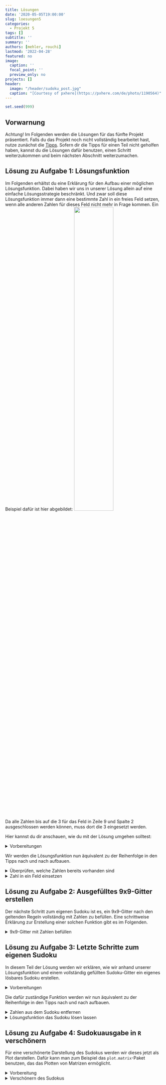 ---
title: Lösungen
date: '2020-05-05T19:00:00'
slug: loesungen5
categories:
  - Projekt 5
tags: []
subtitle: ''
summary: ''
authors: [mehler, rouchi]
lastmod: '2022-04-28'
featured: no
image:
  caption: ''
  focal_point: ''
  preview_only: no
projects: []
header:
  image: "/header/sudoku_post.jpg"
  caption: "[Courtesy of pxhere](https://pxhere.com/de/photo/1190564)"
---

```{r, echo = F}
set.seed(999)
```

## Vorwarnung

Achtung! Im Folgenden werden die Lösungen für das fünfte Projekt präsentiert. Falls du das Projekt noch nicht vollständig bearbeitet hast, nutze zunächst die [Tipps](/post/tipps5). Sofern dir die Tipps für einen Teil nicht geholfen haben, kannst du die Lösungen dafür benutzen, einen Schritt weiterzukommen und beim nächsten Abschnitt weiterzumachen.

## Lösung zu Aufgabe 1: Lösungsfunktion

Im Folgenden erhältst du eine Erklärung für den Aufbau einer möglichen Lösungsfunktion. Dabei haben wir uns in unserer Lösung allein auf eine einfache Lösungsstrategie beschränkt. Und zwar soll diese Lösungsfunktion immer dann eine bestimmte Zahl in ein freies Feld setzen, wenn alle anderen Zahlen für dieses Feld nicht mehr in Frage kommen. Ein Beispiel dafür ist hier abgebildet:
![](/post/2020-05-05-tipps5_files/Lösungsstrategie1.png){width=50%}

Da alle Zahlen bis auf die 3 für das Feld in Zeile 9 und Spalte 2 ausgeschlossen werden können, muss dort die 3 eingesetzt werden.


Hier kannst du dir anschauen, wie du mit der Lösung umgehen solltest:

<details><summary>Vorbereitungen</summary>

Bevor wir anfangen, legen wir erst einmal unseren Grundstein fest - das Sudoku. Das Sudoku ist eine Matrix mit 9 Zeilen und 9 Spalten. Eine solche Matrix erstellt man folgendermaßen in `R`:

```{r, eval = F}
Sudoku <- matrix(nrow = 9, ncol = 9)
```

Das solltest du dir für später im Kopf behalten. Fürs Erste solltest du dir eines der Beispielsudokus [hier](https://raw.githubusercontent.com/martscht/projekte/master/content/post/BeispielSudokuLeicht.rda) oder [hier](https://raw.githubusercontent.com/martscht/projekte/master/content/post/BeispielSudokuSchwer.rda) herunterladen, damit du dir die folgenden Befehle auch selbst einmal anschauen kannst. Dabei ist es ratsam die Variablen (`f` und `g`) zuvor manuell zu definieren.


Wenn du dir dann alle Schritte anschaust, gleiche dabei immer die Ausgabe der Operationen mit dem Sudoku ab, um zu verstehen, was eine bestimmte Funktion genau macht. 

</details>

Wir werden die Lösungsfunktion nun äquivalent zu der Reihenfolge in den Tipps nach und nach aufbauen.

<details><summary>Überprüfen, welche Zahlen bereits vorhanden sind</summary>

Zuerst geht es darum, wie du überprüfen kannst, welche Zahlen in einer gewissen Zeilen-Spalten-Kombination bereits vorhanden sind. Diese rufst du folgendermaßen ab:

```{r, eval = F}
Sudoku[f, ] -> Zeile_f
Sudoku[, g] -> Spalte_g
```

Die kompliziertere Frage ist: Wie rufe ich die Zahlen eines bestimmten 3x3-Quadrates ab?
Die perfekte Antwort darauf haben wir vielleicht nicht gefunden, aber hier siehst du eine Möglichkeit:


Zuerst definieren wir die einzelnen 3x3-Quadrate.

```{r, eval = F}
Qua1 <- Sudoku[1:3, 1:3]
Qua2 <- Sudoku[1:3, 4:6]
Qua3 <- Sudoku[1:3, 7:9]
Qua4 <- Sudoku[4:6, 1:3]
Qua5 <- Sudoku[4:6, 4:6]
Qua6 <- Sudoku[4:6, 7:9]
Qua7 <- Sudoku[7:9, 1:3]
Qua8 <- Sudoku[7:9, 4:6]
Qua9 <- Sudoku[7:9, 7:9]
```

Damit können wir schon mal auf die 3x3-Quadrate zugreifen. Jetzt müssen wir nur noch das richtige Quadrat abhängig vom betrachteten Feld abrufen.

```{r, eval = F}
if (is.element(f, 1:3) & is.element(g, 1:3)) {z <- Qua1}
if (is.element(f, 1:3) & is.element(g, 4:6)) {z <- Qua2}
if (is.element(f, 1:3) & is.element(g, 7:9)) {z <- Qua3}
if (is.element(f, 4:6) & is.element(g, 1:3)) {z <- Qua4}
if (is.element(f, 4:6) & is.element(g, 4:6)) {z <- Qua5}
if (is.element(f, 4:6) & is.element(g, 7:9)) {z <- Qua6}
if (is.element(f, 7:9) & is.element(g, 1:3)) {z <- Qua7}
if (is.element(f, 7:9) & is.element(g, 4:6)) {z <- Qua8}
if (is.element(f, 7:9) & is.element(g, 7:9)) {z <- Qua9}
```

Auch das haben wir hier nicht sehr filigran gelöst, aber es funktioniert. Gehen wir davon aus, dass `f` die Zeilenangabe und `g` die Spaltenangabe ist und spielen das für das 3x3-Quadrat oben links durch: Wenn `f` einen Wert zwischen 1 und 3 annimmt (also Zeile 1-3) UND `g` auch einen Wert zwischen 1 und 3 (also Spalte 1-3), dann liegt das Feld im 3x3-Quadrat oben links (`Qua1`). Um mit diesem Quadrat weiterarbeiten zu können, speichern wir es in der Variable `z` ab. Dadurch können wir mithilfe der Variable `z` auf das zu jedem Zeitpunkt richtig ausgewählte Quadrat zugreifen.

Wählen wir nun aus dem Sudoku das Feld in Zeile `f` und Spalte `g` aus, so können wir eine zusammenfassende Aussage über das Vorkommen von Zahlen treffen, indem wir die Informationen aus Zeile `f`, Spalte `g` und 3x3-Quadrat `z` folgendermaßen zusammenfassen:

```{r, eval = F}
c(Zeile_f, Spalte_g, as.vector(z)) -> vorkommendeZahlen
```

</details>

<details><summary>Zahl in ein Feld einsetzen</summary>

Zu diesem Zeitpunkt können wir für jedes beliebige Feld überprüfen, welche Zahlen sich in der jeweiligen Zeile, der Spalte und im dazugehörigen 3x3-Quadrat befinden. In ein Feld wollen wir dann eine Zahl einsetzen, wenn alle anderen 8 Zahlen durch `vorkommendeZahlen` ausgeschlossen werden. In anderen Worten: Wenn die Länge eines Vektors aller möglichen Zahlen minus `vorkommendeZahlen` eins ergibt, dann soll diese eine übrig gebliebene Zahl in das betrachtete Feld eingesetzt werden. Das sieht in `R` so aus:

```{r, eval = F}
fehlendeZahlen <- subset(1:9, !is.element(1:9, vorkommendeZahlen))
```

Damit haben wir jetzt erreicht, dass im Objekt `fehlendeZahlen` alle Zahlen zwischen 1 und 9 abgespeichert sind, die kein Element der vorkommenden Zahlen (`vorkommendeZahlen`) sind.

Wenn in diesem Objekt (`fehlendeZahlen`) nur eine Zahl vorhanden ist, die Länge des Objekts/Vektors also 1 beträgt,  soll die enthaltene Zahl an der Stelle [`f`, `g`] im Sudoku eingesetzt werden:

```{r, eval = F}
if(length(fehlendeZahlen) == 1) {
  Sudoku[f, g] <- fehlendeZahlen
}
```

Bisher können wir also für ein Feld die Zahlen bestimmen, die in Zeile, Spalte und 3x3-Quadrat noch fehlen - und wenn das nur eine Zahl ist, wird diese eingesetzt.


Das soll jetzt eine Funktion für alle Felder automatisch erledigen. Dafür verwenden wir zwei `for`-Schleifen, eine für die Zeilen und eine für die Spalten. Das sieht dann zusammengesetzt folgendermaßen aus:

```{r, eval = F}
for (f in 1:9) {
  for (g in 1:9) {
    Qua1 <- Sudoku[1:3, 1:3]
    Qua2 <- Sudoku[1:3, 4:6]
    Qua3 <- Sudoku[1:3, 7:9]
    Qua4 <- Sudoku[4:6, 1:3]
    Qua5 <- Sudoku[4:6, 4:6]
    Qua6 <- Sudoku[4:6, 7:9]
    Qua7 <- Sudoku[7:9, 1:3]
    Qua8 <- Sudoku[7:9, 4:6]
    Qua9 <- Sudoku[7:9, 7:9]
    if (is.element(f, 1:3) & is.element(g, 1:3)) {z <- Qua1}
    if (is.element(f, 1:3) & is.element(g, 4:6)) {z <- Qua2}
    if (is.element(f, 1:3) & is.element(g, 7:9)) {z <- Qua3}
    if (is.element(f, 4:6) & is.element(g, 1:3)) {z <- Qua4}
    if (is.element(f, 4:6) & is.element(g, 4:6)) {z <- Qua5}
    if (is.element(f, 4:6) & is.element(g, 7:9)) {z <- Qua6}
    if (is.element(f, 7:9) & is.element(g, 1:3)) {z <- Qua7}
    if (is.element(f, 7:9) & is.element(g, 4:6)) {z <- Qua8}
    if (is.element(f, 7:9) & is.element(g, 7:9)) {z <- Qua9}
    Zeile_f <- Sudoku[f, ]
    Spalte_g <- Sudoku[, g]
    Quadrat_fg <- as.vector(z)
    vorkommendeZahlen <- c(Zeile_f, Spalte_g, Quadrat_fg)
    fehlendeZahlen <- subset(1:9, !is.element(1:9, fehlendeZahlen))
    if(length(fehlendeZahlen) == 1) {
      Sudoku[f, g] <- fehlendeZahlen
    }
  }
}
```

Diese Funktion geht jetzt von oben links nach unten rechts alle Felder des Sudokus durch, überprüft die jeweils fehlenden Zahlen und setzt, wenn möglich, Zahlen ein.

Aus diesem Grund wird auch der "Inhalt" der einzelnen Quadrate in jedem Durchgang aktualisiert: Wenn eine Zahl eingesetzt wurde, ändert sich der Inhalt eines Quadrats. Natürlich sind neun Zeilen Code dafür etwas umständlich, aber auf jeden Fall macht man damit nichts falsch. Fällt dir dafür eine Verbesserung ein?

Das Problem der Funktion liegt darin, dass sie alle Felder nur einmal durchgeht. Derart einfach und schnell lässt sich jedoch so gut wie kein Sudoku lösen. Deshalb müssen wir den gesamten Vorgang mehrfach wiederholen. Das machen wir mit einer `repeat`-Funktion. Diese Funktion beenden wir mit einem `break`-Befehl, der die Funktion dann stoppen soll, wenn das Sudoku-Gitter vollständig mit 81 Zahlen befüllt wurde.

```{r, eval = F}
repeat {
  for (f in 1:9) {
    for (g in 1:9) {
      Qua1 <- Sudoku[1:3, 1:3]
      Qua2 <- Sudoku[1:3, 4:6]
      Qua3 <- Sudoku[1:3, 7:9]
      Qua4 <- Sudoku[4:6, 1:3]
      Qua5 <- Sudoku[4:6, 4:6]
      Qua6 <- Sudoku[4:6, 7:9]
      Qua7 <- Sudoku[7:9, 1:3]
      Qua8 <- Sudoku[7:9, 4:6]
      Qua9 <- Sudoku[7:9, 7:9]
      if (is.element(f, 1:3) & is.element(g, 1:3)) {z <- Qua1}
      if (is.element(f, 1:3) & is.element(g, 4:6)) {z <- Qua2}
      if (is.element(f, 1:3) & is.element(g, 7:9)) {z <- Qua3}
      if (is.element(f, 4:6) & is.element(g, 1:3)) {z <- Qua4}
      if (is.element(f, 4:6) & is.element(g, 4:6)) {z <- Qua5}
      if (is.element(f, 4:6) & is.element(g, 7:9)) {z <- Qua6}
      if (is.element(f, 7:9) & is.element(g, 1:3)) {z <- Qua7}
      if (is.element(f, 7:9) & is.element(g, 4:6)) {z <- Qua8}
      if (is.element(f, 7:9) & is.element(g, 7:9)) {z <- Qua9}
      Zeile_f <- Sudoku[f, ]
      Spalte_g <- Sudoku[, g]
      Quadrat_fg <- as.vector(z)
      vorkommendeZahlen <- c(Zeile_f, Spalte_g, Quadrat_fg)
      fehlendeZahlen <- subset(1:9, !is.element(1:9, fehlendeZahlen))
      if(length(fehlendeZahlen) == 1) {
        Sudoku[f, g] <- fehlendeZahlen
      }
    }
  }
  if(length(subset(as.vector(Sudoku), is.element(Sudoku, 1:9))) == 81) break
}
```

Bei der `break`-Bedingung ist zu beachten, dass auch `NA`s als Eintrag gewertet werden würden und das Sudoku deshalb von Anfang an als 'voll' gelten würde. Aus diesem Grund werden mithilfe der `subset`-Funktion nur Objekte aus der Sudoku-Matrix ausgewählt, die Zahlen zwischen 1 und 9 darstellen.

Um den Vorgang zu beschleunigen, können wir jetzt in jedem Durchgang nur die unbesetzten Felder betrachten. Dafür setzen wir am Anfang der beiden `for`-Schleifen eine `if`-Bedingung ein, sodass alle Operationen nur dann ausgeführt werden, wenn das ausgewählte Feld keine Zahl bzw. ein `NA` enthält. 

```{r, eval = F}
repeat {
  for (f in 1:9) {
    for (g in 1:9) {
      if(is.na(Sudoku[f, g])) {
        Qua1 <- Sudoku[1:3, 1:3]
        Qua2 <- Sudoku[1:3, 4:6]
        Qua3 <- Sudoku[1:3, 7:9]
        Qua4 <- Sudoku[4:6, 1:3]
        Qua5 <- Sudoku[4:6, 4:6]
        Qua6 <- Sudoku[4:6, 7:9]
        Qua7 <- Sudoku[7:9, 1:3]
        Qua8 <- Sudoku[7:9, 4:6]
        Qua9 <- Sudoku[7:9, 7:9]
        if (is.element(f, 1:3) & is.element(g, 1:3)) {z <- Qua1}
        if (is.element(f, 1:3) & is.element(g, 4:6)) {z <- Qua2}
        if (is.element(f, 1:3) & is.element(g, 7:9)) {z <- Qua3}
        if (is.element(f, 4:6) & is.element(g, 1:3)) {z <- Qua4}
        if (is.element(f, 4:6) & is.element(g, 4:6)) {z <- Qua5}
        if (is.element(f, 4:6) & is.element(g, 7:9)) {z <- Qua6}
        if (is.element(f, 7:9) & is.element(g, 1:3)) {z <- Qua7}
        if (is.element(f, 7:9) & is.element(g, 4:6)) {z <- Qua8}
        if (is.element(f, 7:9) & is.element(g, 7:9)) {z <- Qua9}
        Zeile_f <- Sudoku[f, ]
        Spalte_g <- Sudoku[, g]
        Quadrat_fg <- as.vector(z)
        vorkommendeZahlen <- c(Zeile_f, Spalte_g, Quadrat_fg)
        fehlendeZahlen <- subset(1:9, !is.element(1:9, fehlendeZahlen))
        if(length(fehlendeZahlen) == 1) {
          Sudoku[f, g] <- fehlendeZahlen
        }
      }
    }
  }
  if(length(subset(as.vector(Sudoku), is.element(Sudoku, 1:9))) == 81) break
}
```

Unter bestimmten Umständen kann es sein, dass unsere Funktion ein Sudoku nicht lösen kann. Das könnte entweder daran liegen, dass das Sudoku nicht lösbar ist oder aber daran, dass wir nur eine von vielen Lösungsstrategien impliziert haben. Um dadurch nicht auf Probleme zu stoßen, falls die Funktion mal ein solches Sudoku lösen soll und deshalb nicht zum Ende kommt, werden wir eine weitere `break`-Bedingung definieren. Die Überlegung dahinter ist die Folgende: Gehen wir davon aus, dass ein Sudoku 11 vorgegebene Zahlen beinhaltet (Das ist sehr unwahrscheinlich und wäre ein sehr schweres Sudoku.) und gehen wir zusätzlich davon aus, dass dieses mit unserer Funktion lösbar wäre. In diesem Fall würde unsere Funktion jedes Mal, wenn sie alle Felder durchgeht, mindest eine neue Zahl einsetzen, denn sonst würde sie sich aufhängen. Das heißt, dass die Funktion für das Fertigstellen des Sudokus höchsten 81 - 11 = 70 Runden brauchen würde.


Aus diesem Grund werden wir im Folgenden die Lösungsfunktion zur Sicherheit nach höchstens 70 Durchgängen abbrechen. Um das nachvollziehbar machen zu können, lassen wir außerdem eine Nachricht ausgeben, sofern das Sudoku nicht lösbar ist.

```{r, eval = F}
Durchgaenge <- 0
repeat {
  Durchgaenge <- Durchgaenge + 1
  for (f in 1:9) {
    for (g in 1:9) {
      if(is.na(Sudoku[f, g])) {
        Qua1 <- Sudoku[1:3, 1:3]
        Qua2 <- Sudoku[1:3, 4:6]
        Qua3 <- Sudoku[1:3, 7:9]
        Qua4 <- Sudoku[4:6, 1:3]
        Qua5 <- Sudoku[4:6, 4:6]
        Qua6 <- Sudoku[4:6, 7:9]
        Qua7 <- Sudoku[7:9, 1:3]
        Qua8 <- Sudoku[7:9, 4:6]
        Qua9 <- Sudoku[7:9, 7:9]
        if (is.element(f, 1:3) & is.element(g, 1:3)) {z <- Qua1}
        if (is.element(f, 1:3) & is.element(g, 4:6)) {z <- Qua2}
        if (is.element(f, 1:3) & is.element(g, 7:9)) {z <- Qua3}
        if (is.element(f, 4:6) & is.element(g, 1:3)) {z <- Qua4}
        if (is.element(f, 4:6) & is.element(g, 4:6)) {z <- Qua5}
        if (is.element(f, 4:6) & is.element(g, 7:9)) {z <- Qua6}
        if (is.element(f, 7:9) & is.element(g, 1:3)) {z <- Qua7}
        if (is.element(f, 7:9) & is.element(g, 4:6)) {z <- Qua8}
        if (is.element(f, 7:9) & is.element(g, 7:9)) {z <- Qua9}
        Zeile_f <- Sudoku[f, ]
        Spalte_g <- Sudoku[, g]
        Quadrat_fg <- as.vector(z)
        vorkommendeZahlen <- c(Zeile_f, Spalte_g, Quadrat_fg)
        fehlendeZahlen <- subset(1:9, !is.element(1:9, fehlendeZahlen))
        if(length(fehlendeZahlen) == 1) {
          Sudoku[f, g] <- fehlendeZahlen
        }
      }
    }
  }
  if(Durchgaenge == 70) break
  if(Durchgaenge == 70) {
    print('Nicht lösbar!')
  }
  if(length(subset(as.vector(Sudoku), is.element(Sudoku, 1:9))) == 81) break
}
```

Damit sind wir am Ende angekommen. Die Lösungsfunktion funktioniert und du kannst sie anhand der Beispielsudokus [A](https://raw.githubusercontent.com/martscht/projekte/master/content/post/BeispielSudokuLeicht.rda) und [B](https://raw.githubusercontent.com/martscht/projekte/master/content/post/BeispielSudokuSchwer.rda) ausprobieren.
</details>


## Lösung zu Aufgabe 2: Ausgefülltes 9x9-Gitter erstellen

Der nächste Schritt zum eigenen Sudoku ist es, ein 9x9-Gitter nach den geltenden Regeln vollständig mit Zahlen zu befüllen. Eine schrittweise Erklärung zur Erstellung einer solchen Funktion gibt es im Folgenden.

<details><summary>9x9-Gitter mit Zahlen befüllen</summary>

Mit dem `matrix( )` Befehl erstellen wir unser Sudoku-Gitter mit 9 Zeilen (`nrow`) und 9 Spalten (`ncol`):

```{r, eval = F}
Sudoku <- matrix(nrow = 9, ncol = 9)
```

Um die neun Boxen zu erstellen, weisen wir jeweils die richtigen Zeilen und Spalten einer neuen Variablen zu.

```{r, eval = F}
Qua1 <- Sudoku[1:3, 1:3]
Qua2 <- Sudoku[1:3, 4:6]
Qua3 <- Sudoku[1:3, 7:9]
Qua4 <- Sudoku[4:6, 1:3]
Qua5 <- Sudoku[4:6, 4:6]
Qua6 <- Sudoku[4:6, 7:9]
Qua7 <- Sudoku[7:9, 1:3]
Qua8 <- Sudoku[7:9, 4:6]
Qua9 <- Sudoku[7:9, 7:9]
```

Bei uns steht `f` für die Zeile und `g` für die Spalte. Deshalb geht die Funktion hier von links nach rechts und von oben nach unten jedes Feld ab, bis sie unten rechts angekommen ist.

```{r, eval = F}
for (f in 1:9){
  for (g in 1:9){
  }
}
```

Für unsere Zufallszahl brauchen wir zwei verschiedene Variablen. Eine davon definiert, aus welchen Zahlen wir eine Zufallsziehung vornehmen (`b`) und in der anderen (`a`) wird die eigentliche Zufallszahl gespeichert. 

```{r, eval = F}
b <- 1:9
a <- sample(b, 1)
```

Um herauszufinden, ob die Zahl in dem 3x3-Quadrat bereits vorhanden ist, müssen wir zunächst wissen in welchem 3x3-Quadrat das betrachtete Feld liegt. Dafür müssen wir verknüpfte `if`-Bedingungen benutzten. Für jede 3x3-Box testen wir, ob das betrachtete Feld darin liegt. Wenn es das tut, dann speichern wir diese Information im Objekt `z`.

```{r, eval = F}
if (is.element(f, 1:3) & is.element(g, 1:3)) {z <- Qua1}
if (is.element(f, 1:3) & is.element(g, 4:6)) {z <- Qua2}
if (is.element(f, 1:3) & is.element(g, 7:9)) {z <- Qua3}
if (is.element(f, 4:6) & is.element(g, 1:3)) {z <- Qua4}
if (is.element(f, 4:6) & is.element(g, 4:6)) {z <- Qua5}
if (is.element(f, 4:6) & is.element(g, 7:9)) {z <- Qua6}
if (is.element(f, 7:9) & is.element(g, 1:3)) {z <- Qua7}
if (is.element(f, 7:9) & is.element(g, 4:6)) {z <- Qua8}
if (is.element(f, 7:9) & is.element(g, 7:9)) {z <- Qua9}
```

Nun müssen wir überprüfen, ob die Zahl in der Zeile `f`, in der Spalte `g` oder im 3x3-Quadrat `z` bereits vorhanden ist. Diese drei Bedingungen können wir mit `is.element` erstellen und durch logische *und*s (`&`) verknüpfen. Das `!` davor kehrt die Bedeutung um. Daher fragen wir hier, ob diese Zahl *kein* Element der Zeile, der Spalte und der Box ist. Wenn dies der Fall ist, weisen wir die Zufallszahl dem betrachteten Feld zu. 

```{r, eval = F} 
if(!is.element(a, Sudoku[, g]) & !is.element(a, Sudoku[f, ]) & !is.element(a, z)) {
  a -> Sudoku[f, g]
}
```

Wenn im ersten Versuch nicht direkt eine passende Zahl ausgewählt wurde, müssen wir die Zufallsziehung wiederholen, bis eine passende Zahl gefunden wurde. Dafür benutzen wir eine `repeat`-Schleife. In dieser Schleife wollen wir mit einer neuen Zufallszahl aus der Menge `b`, unter Abzug der Zahl `a` aus dem vorherigen Versuch, einen neuen Versuch starten. Da wir in `b` die Zahlen von eins bis neun gespeichert haben, können wir die benutzte Zahl einfach entfernen und aus den restlichen Zahlen eine neue Zahl ziehen.

```{r, eval = F}
else {
  repeat {
    b <- subset(b, b != a)
    a <- sample(b, 1)
    ...
  }
}
```

Diese neue Zufallszahl müssen wir nun erneut mit den anderen Zahlen in der Zeile, Spalte und in der Box vergleichen. Ist die Zahl nicht enthalten, weisen wir sie dem betrachteten Feld zu. Dann brechen wir die Schleife ab, um beim nächsten Feld fortzufahren.

```{r, eval = F}
if(!is.element(a, Sudoku[, g]) & !is.element(a, Sudoku[f, ]) & !is.element(a, z)) {
  a -> Sudoku[f, g]
  break
}
```

Es besteht jedoch die Möglichkeit, dass alle 9 Zahlen in einem betrachteten Feld ausprobiert werden, jedoch keine eingesetzt werden kann. In diesem Fall hat die Besetzung des Sudokus nicht geklappt und es muss mit einem leeren 9x9-Gitter von vorne angefangen werden. Ist dieser Fall eingetreten, so ist die Länge des Objekts `b`= 0. Mithilfe dieser Information kann man nun einen neuen `break`-Befehl erstellen, der die `repeat`-Schleife für die Suche nach einer passenden Zahl beendet. Dieser Befehl muss direkt nach `b <- subset(b, b != a)` eingefügt werden, da erst an diesem Punkt die Menge der noch nicht getesteten Zahlen aktualisiert wird. Das sieht dann im Gesamtergebnis so aus:

```{r, eval = F}
b <- 1:9
a <- sample(b, 1)
if(!is.element(a, Sudoku[, g]) & !is.element(a, Sudoku[f, ]) & !is.element(a, z)) {
  a -> Sudoku[f, g]
} else {
  repeat {
    b <- subset(b, b != a)
    if(length(b)==0) break
    a <- sample(b, 1)
    if(!is.element(a, Sudoku[, g]) & !is.element(a, Sudoku[f, ]) & !is.element(a, z)) {
      a -> Sudoku[f, g]
      break
    }
  }
}
```

Um am Ende zu überprüfen, ob alle Felder gefüllt sind, können wir schauen, ob 81 Zahlen in das Sudoku eingefügt wurden. Ist das der Fall, so sind wir fertig und haben ein volles Sudoku erstellt.

```{r, eval = F}
if(length(subset(as.vector(Sudoku), is.element(Sudoku, 1:9))) == 81) break
```

Zusammengesetzt sieht das folgendermaßen aus:

```{r, eval = F}
repeat {
  Sudoku <- matrix(nrow = 9, ncol = 9) 
  for (f in 1:9){
    for (g in 1:9){
      Qua1 <- Sudoku[1:3,1:3]
      Qua2 <- Sudoku[1:3,4:6]
      Qua3 <- Sudoku[1:3,7:9]
      Qua4 <- Sudoku[4:6,1:3]
      Qua5 <- Sudoku[4:6,4:6]
      Qua6 <- Sudoku[4:6,7:9]
      Qua7 <- Sudoku[7:9,1:3]
      Qua8 <- Sudoku[7:9,4:6]
      Qua9 <- Sudoku[7:9,7:9]
      if (is.element(f, 1:3) & is.element(g, 1:3)) {z <- Qua1}
      if (is.element(f, 1:3) & is.element(g, 4:6)) {z <- Qua2}
      if (is.element(f, 1:3) & is.element(g, 7:9)) {z <- Qua3}
      if (is.element(f, 4:6) & is.element(g, 1:3)) {z <- Qua4}
      if (is.element(f, 4:6) & is.element(g, 4:6)) {z <- Qua5}
      if (is.element(f, 4:6) & is.element(g, 7:9)) {z <- Qua6}
      if (is.element(f, 7:9) & is.element(g, 1:3)) {z <- Qua7}
      if (is.element(f, 7:9) & is.element(g, 4:6)) {z <- Qua8}
      if (is.element(f, 7:9) & is.element(g, 7:9)) {z <- Qua9}
      b <- 1:9
      a <- sample(b, 1)
      if(!is.element(a, Sudoku[, g]) & !is.element(a, Sudoku[f, ]) & !is.element(a, z)) {
        a -> Sudoku[f, g]
      } else {
        repeat {
          b <- subset(b, b != a)
          if(length(b)==0) break
          a <- sample(b, 1)
          if(!is.element(a, Sudoku[, g]) & !is.element(a, Sudoku[f, ]) & !is.element(a, z)) {
            a -> Sudoku[f, g]
            break
          }
        }
      }
    }
  }
  if(length(subset(as.vector(Sudoku), is.element(Sudoku, 1:9))) == 81) break
}
```

Wie bereits erklärt, kann es dazu kommen, dass `b == 0` wird - ein Feld also nicht besetzt werden kann. In diesem Fall macht es keinen Sinn, die folgenden freien Felder weiter zu besetzen, weshalb auch die beiden `for`-Schleifen unterbrochen werden sollten, wenn `b == 0` gilt. Dann wird auch die End-Bedingung eines vollen Sudokus nicht erfüllt und die Schleife beginnt direkt von vorne mit einer leeren 9x9-Matrix:

```{r}
repeat { #Funktion wird so lange wiederholt, bis break-Bedingung eintritt
  Sudoku <- matrix(nrow = 9, ncol = 9) #leeres Sudoku-Gitter erstellen
  for (f in 1:9){                      #alle Zeilen durchgehen
    for (g in 1:9){                    #alle Spalten durchgehen
      Qua1 <- Sudoku[1:3,1:3]          #3x3-Quadrate bestimmen
      Qua2 <- Sudoku[1:3,4:6]
      Qua3 <- Sudoku[1:3,7:9]
      Qua4 <- Sudoku[4:6,1:3]
      Qua5 <- Sudoku[4:6,4:6]
      Qua6 <- Sudoku[4:6,7:9]
      Qua7 <- Sudoku[7:9,1:3]
      Qua8 <- Sudoku[7:9,4:6]
      Qua9 <- Sudoku[7:9,7:9]
      if (is.element(f, 1:3) & is.element(g, 1:3)) {z <- Qua1} #betrachtetes Feld zu Quadrat zuordnen
      if (is.element(f, 1:3) & is.element(g, 4:6)) {z <- Qua2}
      if (is.element(f, 1:3) & is.element(g, 7:9)) {z <- Qua3}
      if (is.element(f, 4:6) & is.element(g, 1:3)) {z <- Qua4}
      if (is.element(f, 4:6) & is.element(g, 4:6)) {z <- Qua5}
      if (is.element(f, 4:6) & is.element(g, 7:9)) {z <- Qua6}
      if (is.element(f, 7:9) & is.element(g, 1:3)) {z <- Qua7}
      if (is.element(f, 7:9) & is.element(g, 4:6)) {z <- Qua8}
      if (is.element(f, 7:9) & is.element(g, 7:9)) {z <- Qua9}
      b <- 1:9 #ab hier: passende Zahl für betrachtetes Feld ermitteln
      a <- sample(b, 1)
      if(!is.element(a, Sudoku[, g]) & !is.element(a, Sudoku[f, ]) & !is.element(a, z)) {
        a -> Sudoku[f, g]
      } else {
        repeat {
          b <- subset(b, b != a)
          if(length(b)==0) break
          a <- sample(b, 1)
          if(!is.element(a, Sudoku[, g]) & !is.element(a, Sudoku[f, ]) & !is.element(a, z)) {
            a -> Sudoku[f, g]
            break
          }
        }
      }  #bis hier: entweder eine passende Zahl wurde eingesetzt oder die Funktion beginnt von vorne (b == 0)
      if(length(b)==0) break
    }
    if(length(b)==0) break
  }
  if(length(subset(as.vector(Sudoku), is.element(Sudoku, 1:9))) == 81) break
}
```

An diesem Punkt ist die Schleife in der Lage, so lange wiederholt 9x9-Gitter mit Zahlen von 1 bis 9 zu befüllen, bis ein vollständig und unter Beachtung der Regeln befülltes Sudoku erstellt wurde.


Zur weiteren Überprüfung kann man sich die absolute Häufigkeit jeder Zahl mithilfe einer Tabelle ausgeben lassen. Sind alle Zahlen 9 Mal vorhanden, so hat man mit großer Wahrscheinlichkeit ein korrekt aufgefülltes Sudoku erstellt.

```{r}
table(Sudoku)
```

Und so sollte das Sudoku jetzt aussehen:
```{r}
Sudoku
```
</details>

## Lösung zu Aufgabe 3: Letzte Schritte zum eigenen Sudoku

In diesem Teil der Lösung werden wir erklären, wie wir anhand unserer Lösungsfunktion und einem vollständig gefüllten Sudoku-Gitter ein eigenes lösbares Sudoku erstellen.

<details><summary>Vorbereitungen</summary>

Bevor du mit diesem Abschnitt anfängst und ihn selbst durchführst, solltest du mithilfe der Funktion in Teilaufgabe 2 ein vollständig gefülltes Sudoku erstellt haben und in zwei Objekten, beispielsweise `Sudoku` und `Gitter` hinterlegt haben. Das eine Objekt (z.B. `Sudoku`) wird im folgenden zur Bearbeitung genutzt, während das zweite Objekt (z.B. `Gitter`) als Reset fungiert, um zum Ausgangszustand zurückgelangen zu können.

</details>


Die dafür zuständige Funktion werden wir nun äquivalent zu der Reihenfolge in den Tipps nach und nach aufbauen.

<details><summary>Zahlen aus dem Sudoku entfernen</summary>

Der Ausgangspunkt ist ein vollständig gefülltes Gitter. Um daraus ein lösbares Sudoku zu erstellen, müssen wir Zahlen entfernen; und damit fangen wir an.

Zum Löschen können wir folgenden Befehl verwenden, der in ein Feld [`f`, `g`] im Sudoku ein `NA` einfügt:

```{r, eval = F}
Sudoku[f, g] <- NA
```

Die Frage ist, welche Zahlen wir überhaupt löschen wollen. Im Vorhinein spezifische Felder auszuwählen, wäre sehr aufwendig und könnte in einem unlösbaren Sudoku enden. Die Feld-Koordinate aus Zeile und Spalte sollte also zufällig gewählt sein. Dadurch wird die Funktion auch in der Lage sein, völlig verschiedene Sudokus aus dem selben vollständig gefüllten Sudoku-Gitter zu erstellen. 
```{r, eval = F}
f <- sample(1:9, 1)
g <- sample(1:9, 1)
```

Im letzten Schritt wollen wir bestimmen, wann die Funktion aufhören soll, Zahlen aus dem Sudoku zu löschen. Es könnte problematisch sein, die Anzahl der Wiederholungen der Funktion einfach zu begrenzen, da zufällig mehrfach das selbe Feld ausgewählt werden könnte (Das ist bei 50 zu löschenden Zahlen sogar sehr wahrscheinlich!). Aus diesem Grund wollen wir hier mit der Anzahl der Zahlen arbeiten, die jeweils nach dem Löschen im Sudoku übrig geblieben sind. Das Ziel sollte also sein, die Funktion dann zu beenden, wenn nur noch `XX` Zahlen im Gitter übrig sind.

```{r, eval = F}
if(length(subset(as.vector(Sudoku), is.element(Sudoku, 1:9))) == XX) break
```

Die einzelnen Schritte wären damit erstellt. Fügen wir das nun zu einer Funktion zusammen:

```{r, eval = F}
repeat {
  f <- sample(1:9, 1)
  g <- sample(1:9, 1)
  Sudoku[f, g] <- NA
  if(length(subset(as.vector(Sudoku), is.element(Sudoku, 1:9))) == XX) break
}
```

Es entsteht ein Sudoku mit `XX` vorgegebenen Zahlen. Speichere auch dieses an diesem Punkt in einem weiteren neuen Objekt ab, damit wir mit dem `Sudoku`-Objekt weiterarbeiten können. 

</details>


<details><summary>Lösungsfunktion das Sudoku lösen lassen</summary>

Zu diesem Zeitpunkt haben wir ein eigens erstelltes Sudoku mit `XX` Zahlen, das in diesem Schritt auf seine Lösbarkeit überprüft werden soll.

Dafür übernehmen wir also die Lösungsfunktion aus Teilaufgabe 1 und lassen sie das Sudoku lösen. Jetzt kann es zu zwei Ausgängen kommen:

1. Das Sudoku ist durch die Lösungsfunktion lösbar.
2. Das Sudoku ist durch die Lösungsfunktion nicht lösbar.

Für uns gilt es jetzt, alle erarbeiteten Schritte in eine einzige Funktion zu verpacken, die erst dann stoppt, wenn ein lösbares Sudoku mit `XX` vorgegebenen Zahlen erstellt wurde. Dabei müssen die zwei Ausgänge beachtet werden:

- Wenn 1. eintrifft, muss die Funktion gestoppt werden. Zu diesem Zeitpunkt enthält das `Sudoku`-Objekt ein vollständig gelöstes Sudoku. Deshalb sollte man das Sudoku zuvor in einem neuen Objekt (z.B. `meinSudoku`) abspeichern, um es jetzt wieder abrufen zu können.
- Wenn 2. eintrifft, muss die Funktion von vorne anfangen. Das heißt, dass ausgehend von demselben vollständig gefüllten Gitter (`Gitter`) erneut ein Sudoku erstellt und danach wiederum durch die Lösungsfunktion überprüft werden soll. Diese Schleife sollte erst dann enden, wenn ein lösbares Sudoku erstellt wurde.

Übernehmen wir erst einmal alles, was wir bereits haben:

```{r, eval = F}
#Lösch-Funktion
repeat {
  f <- sample(1:9, 1)
  g <- sample(1:9, 1)
  Sudoku[f, g] <- NA
  if(length(subset(as.vector(Sudoku), is.element(Sudoku, 1:9))) == XX) break
}
#Lösungsfunktion
Durchgaenge <- 0
repeat {
  Durchgaenge <- Durchgaenge + 1
  for (f in 1:9) {
    for (g in 1:9) {
      if(is.na(Sudoku[f, g])) {
        Qua1 <- Sudoku[1:3, 1:3]
        Qua2 <- Sudoku[1:3, 4:6]
        Qua3 <- Sudoku[1:3, 7:9]
        Qua4 <- Sudoku[4:6, 1:3]
        Qua5 <- Sudoku[4:6, 4:6]
        Qua6 <- Sudoku[4:6, 7:9]
        Qua7 <- Sudoku[7:9, 1:3]
        Qua8 <- Sudoku[7:9, 4:6]
        Qua9 <- Sudoku[7:9, 7:9]
        if (is.element(f, 1:3) & is.element(g, 1:3)) {z <- Qua1}
        if (is.element(f, 1:3) & is.element(g, 4:6)) {z <- Qua2}
        if (is.element(f, 1:3) & is.element(g, 7:9)) {z <- Qua3}
        if (is.element(f, 4:6) & is.element(g, 1:3)) {z <- Qua4}
        if (is.element(f, 4:6) & is.element(g, 4:6)) {z <- Qua5}
        if (is.element(f, 4:6) & is.element(g, 7:9)) {z <- Qua6}
        if (is.element(f, 7:9) & is.element(g, 1:3)) {z <- Qua7}
        if (is.element(f, 7:9) & is.element(g, 4:6)) {z <- Qua8}
        if (is.element(f, 7:9) & is.element(g, 7:9)) {z <- Qua9}
        Zeile_f <- Sudoku[f, ]
        Spalte_g <- Sudoku[, g]
        Quadrat_fg <- as.vector(z)
        vorkommendeZahlen <- c(Zeile_f, Spalte_g, Quadrat_fg)
        fehlendeZahlen <- subset(1:9, !is.element(1:9, fehlendeZahlen))
        if(length(fehlendeZahlen) == 1) {
          Sudoku[f, g] <- fehlendeZahlen
        }
      }
    }
  }
  if(Durchgaenge == 70) break
  if(Durchgaenge == 70) {
    print('Nicht lösbar!')
  }
  if(length(subset(as.vector(Sudoku), is.element(Sudoku, 1:9))) == 81) break
}
```

Wie in den Vorbereitung erwähnt, sollte das vollständige Sudoku-Gitter in einem Objekt gespeichert sein (`Gitter`). Dieses Gitter soll am Anfang jeden Durchlaufs auf das `Sudoku`-Objekt übertragen werden.


Außerdem muss das erstellte Sudoku mit `XX` vorgegebenen Zahlen vor der Überprüfung der Lösbarkeit in einem neuen Objekt abgespeichert werden (`meinSudoku`).

Fügen wir nun das alles zusammen in eine `repeat`-Schleife:

```{r, eval = F}
repeat {
  Sudoku <- Gitter
  repeat {
    f <- sample(1:9, 1)
    g <- sample(1:9, 1)
    Sudoku[f, g] <- NA
    if(length(subset(as.vector(Sudoku), is.element(Sudoku, 1:9))) == XX) break
  }
  meinSudoku <- Sudoku
  Durchgaenge <- 0
  repeat {
    Durchgaenge <- Durchgaenge + 1
    for (f in 1:9) {
      for (g in 1:9) {
        if(is.na(Sudoku[f, g])) {
          Qua1 <- Sudoku[1:3, 1:3]
          Qua2 <- Sudoku[1:3, 4:6]
          Qua3 <- Sudoku[1:3, 7:9]
          Qua4 <- Sudoku[4:6, 1:3]
          Qua5 <- Sudoku[4:6, 4:6]
          Qua6 <- Sudoku[4:6, 7:9]
          Qua7 <- Sudoku[7:9, 1:3]
          Qua8 <- Sudoku[7:9, 4:6]
          Qua9 <- Sudoku[7:9, 7:9]
          if (is.element(f, 1:3) & is.element(g, 1:3)) {z <- Qua1}
          if (is.element(f, 1:3) & is.element(g, 4:6)) {z <- Qua2}
          if (is.element(f, 1:3) & is.element(g, 7:9)) {z <- Qua3}
          if (is.element(f, 4:6) & is.element(g, 1:3)) {z <- Qua4}
          if (is.element(f, 4:6) & is.element(g, 4:6)) {z <- Qua5}
          if (is.element(f, 4:6) & is.element(g, 7:9)) {z <- Qua6}
          if (is.element(f, 7:9) & is.element(g, 1:3)) {z <- Qua7}
          if (is.element(f, 7:9) & is.element(g, 4:6)) {z <- Qua8}
          if (is.element(f, 7:9) & is.element(g, 7:9)) {z <- Qua9}
          Zeile_f <- Sudoku[f, ]
          Spalte_g <- Sudoku[, g]
          Quadrat_fg <- as.vector(z)
          vorkommendeZahlen <- c(Zeile_f, Spalte_g, Quadrat_fg)
          fehlendeZahlen <- subset(1:9, !is.element(1:9, fehlendeZahlen))
          if(length(fehlendeZahlen) == 1) {
            Sudoku[f, g] <- fehlendeZahlen
          }
        }
      }
    }
    if(Durchgaenge == 70) break
    if(Durchgaenge == 70) {
      print('Nicht lösbar!')
    }
    if(length(subset(as.vector(Sudoku), is.element(Sudoku, 1:9))) == 81) break
  }
}
```

Jetzt brauchen wir nur noch die Bedingung, mit der die große Schleife beendet wird. Diese ist bereits in der Lösungsfunktion vorhanden. Denn wenn wir ein selbst erstelltes Sudoku vollständig gelöst haben, braucht die Funktion nicht weiter nach einem lösbaren Sudoku suchen. Also fügen wir diesen `break`-Befehl nochmals ganz am Ende der Funktion ein. 

```{r, eval = F}
repeat {
  Sudoku <- Gitter
  repeat {
    f <- sample(1:9, 1)
    g <- sample(1:9, 1)
    Sudoku[f, g] <- NA
    if(length(subset(as.vector(Sudoku), is.element(Sudoku, 1:9))) == XX) break
  }
  meinSudoku <- Sudoku
  Durchgaenge <- 0
  repeat {
    Durchgaenge <- Durchgaenge + 1
    for (f in 1:9) {
      for (g in 1:9) {
        if(is.na(Sudoku[f, g])) {
          Qua1 <- Sudoku[1:3, 1:3]
          Qua2 <- Sudoku[1:3, 4:6]
          Qua3 <- Sudoku[1:3, 7:9]
          Qua4 <- Sudoku[4:6, 1:3]
          Qua5 <- Sudoku[4:6, 4:6]
          Qua6 <- Sudoku[4:6, 7:9]
          Qua7 <- Sudoku[7:9, 1:3]
          Qua8 <- Sudoku[7:9, 4:6]
          Qua9 <- Sudoku[7:9, 7:9]
          if (is.element(f, 1:3) & is.element(g, 1:3)) {z <- Qua1}
          if (is.element(f, 1:3) & is.element(g, 4:6)) {z <- Qua2}
          if (is.element(f, 1:3) & is.element(g, 7:9)) {z <- Qua3}
          if (is.element(f, 4:6) & is.element(g, 1:3)) {z <- Qua4}
          if (is.element(f, 4:6) & is.element(g, 4:6)) {z <- Qua5}
          if (is.element(f, 4:6) & is.element(g, 7:9)) {z <- Qua6}
          if (is.element(f, 7:9) & is.element(g, 1:3)) {z <- Qua7}
          if (is.element(f, 7:9) & is.element(g, 4:6)) {z <- Qua8}
          if (is.element(f, 7:9) & is.element(g, 7:9)) {z <- Qua9}
          Zeile_f <- Sudoku[f, ]
          Spalte_g <- Sudoku[, g]
          Quadrat_fg <- as.vector(z)
          vorkommendeZahlen <- c(Zeile_f, Spalte_g, Quadrat_fg)
          fehlendeZahlen <- subset(1:9, !is.element(1:9, fehlendeZahlen))
          if(length(fehlendeZahlen) == 1) {
            Sudoku[f, g] <- fehlendeZahlen
          }
        }
      }
    }
    if(Durchgaenge == 70) break
    if(Durchgaenge == 70) {
      print('Nicht lösbar!')
    }
    if(length(subset(as.vector(Sudoku), is.element(Sudoku, 1:9))) == 81) break
  }
  if(length(subset(as.vector(Sudoku), is.element(Sudoku, 1:9))) == 81) break
}
```

Bis hierhin haben wir eine Funktion erstellt, die anhand eines vollständigen Gitters (`Gitter`) ein eigenes lösbares Sudoku erstellt (`meinSudoku`). Jetzt kannst du dir dein erstes eigenes Sudoku abspeichern. Du wirst es noch brauchen.

```{r, eval = F}
save(meinSudoku, file = "meinSudoku.rda")
```

**Anmerkung**: Bevor du jetzt vielleicht einen Lösungsversuch deines eigenen Sudoku beginnst, widme dich doch auch noch dem letzten Aufgabenteil zum Thema Sudoku. Da wirst du deinem Sudoku den letzten äußerlichen Schliff verpassen.  

</details>

## Lösung zu Aufgabe 4: Sudokuausgabe in `R` verschönern

Für eine verschönerte Darstellung des Sudokus werden wir dieses jetzt als Plot darstellen. Dafür kann man zum Beispiel das `plot.matrix`-Paket benutzen, das das Plotten von Matrizen ermöglicht. 

<details><summary>Vorbereitung</summary>

Damit du diesen Teil der Lösungen dürchführen kannst, solltest du sichergehen, dass die Pakete `plot.matrix` und `graphics` geladen sind.

```{r, eval = F}
install.packages("plot.matrix")
library(plot.matrix)
library(graphics)
```

</details>

<details><summary>Verschönern des Sudokus</summary>

Am besten schauen wir uns jetzt erst einmal an, wie unsere Matrix nun durch die `plot`-Funktion dargestellt wird. Deshalb plotten wir das Sudoku erst einmal ohne weitere Argumente.

```{r, eval = F}
plot(Sudoku)
```

Das kann dann z.B. so aussehen:

![](/post/2020-05-05-tipps5_files/Sudoku vor der Bearbeitung.png){width=80%}

Diesen Plot müssen wir jetzt so bearbeiten, dass er einem echten Sudoku ähnlicher wird. Dafür müssen wir folgendes tun:

1. eine neue Überschrift erstellen
2. die Beschriftungen von den Achsen entfernen
3. die Achsen entfernen
4. jeder Zahl eine eigene Farbe zuweisen
5. das Gitter entfernen
6. die Zahlen in den Feldern anzeigen lassen
7. das `+` vor den Zahlen entfernen
8. die `NA`-Felder neu in leere weiße Felder umformatieren
9. die Legende entfernen
10. das Gitter neu formatieren

In der genannten Reihenfolge werden wir die Argumente dazu durchgehen:

1. Eine neue Überschrift erstellt man mithilfe des `main`-Arguments. Die `plot`-Funktion benennt das Sudoku automatisch nach seinem Objektnamen (`meinSudoku`). Das können wir umändern, z.B. in `main = 'Sudoku'`.
2. Die Beschriftung von den Achsen nimmt die `plot`-Funktion auch automatisch vor. Mit `xlab` und `ylab` kann man diese manuell bestimmen. Wir brauchen keine, deshalb bestimmen wir diese beiden einfach so: `ylab = ''` und `xlab = ''`.
3. Die Achsen entfernt man mithilfe des `par()`-Arguments, das auch außerhalb der `plot`-Funktion stehen kann. Hierin müssen wir nun x- und y-Achsen löschen. Das geht folgendermaßen: `par(xaxt = 'n', yaxt = 'n')`.
4. Die Farbenzuweisung ist etwas komplizierter. Die `plot`-Funktion geht automatisch von intervallskalierten Werten aus, obwohl im Falle eines Sudokus Absolutskalierung mit den Werten 1 bis 9 vorliegt. Das ist ungünstig, aber wir sorgen einfach dafür, dass trotzdem jede Zahl eine eigene Farbe hat. Dafür legen zuerst manuell die Abschnitte fest: `breaks = c(1, 2, 3, 4, 5, 6, 7, 8, 9, 10)`. Jetzt gibt es also Abschnitte von 1 bis 2, von 2 bis 3, ... und von 9 bis 10, die jeweils mit einer unterschiedlichen Farbe kodiert werden. Diese Farben können wir nun auch noch manuell bestimmen: `col = c("yellow" , "orange", "red", "violet", "lightblue", "cornflowerblue", "lightgreen", "chartreuse3", "lightsalmon4")`. Damit bleibt zwar die Skalierung falsch, aber das Ziel wurde trotzdem erreicht.
5. Das Gitter entfernen wir, da in einem Sudoku typischerweise unterschiedlich starke Gitternetzlinien verwendet werden, um die Umrandung der 3x3-Quadrate zu verdeutlichen. Wie wir das machen, erklären wir in Schritt 10. Erst einmal entfernen wir die Gitterlinien mit `border = F`.
6. Die Zahlen lässt man in den einzelnen Feldern folgendermaßen anzeigen: `text.cell = list(cex = 1)`. Innerhalb des `list`-Arguments kann man dabei die Schrift formatieren. `cex` bestimmt beispielsweise die Schriftgröße, `col` die Schriftfarbe.
7. Das Problem ist, dass die Zahlen mit einem `+` davor angezeigt werden. Das beseitigen wir durch dieses Argument: `fmt.cell='%.0f'`.
8. Die leeren Felder werden momentan durch weiße `NA`-Felder repräsentiert. Das ändern wir durch folgende Argumente: `na.col = 'white'` legt die Farbe des Feldes auf weiß fest und `na.print = ''` legt fest, dass in diesen Felder nichts stehen soll.
9. Die Legende können wir entfernen, indem wir Achsenbegrenzungen setzen. Das sollte z.B. so aussehen: xlim = `c(0.5, 9.5)` und `ylim = c(0.5, 9.5)`.

Bevor wir jetzt mit dem Gitter weitermachen, setzen wir erst einmal alle Argumente zusammen:

```{r, eval = F}
par(yaxt = "n", xaxt = "n")
plot(meinSudoku,
     main = "Sudoku",
     xlab = "", ylab = "",
     breaks = c(1, 2, 3, 4, 5, 6, 7, 8, 9, 10),
     par(yaxt = "n", xaxt = "n"),
     col = c("yellow" , "orange", "red", "violet", "lightblue",
             "cornflowerblue", "lightgreen", "chartreuse3", "lightsalmon4"),
     border = F,
     text.cell = list(cex = 1),
     fmt.cell='%.0f',
     na.print = '', na.col = "white",
     xlim = c(0.5, 9.5), ylim = c(0.5, 9.5))
```

Das Ergebnis sollte dann ein Sudoku ohne Gitterlinien sein.

![](/post/2020-05-05-loesungen5_files/SudokuOhneGitterlinien.jpg){width=80%}

10. Im letzten Schritt fügen wir die Gitterlinien hinzu. Da quasi jede Gitterlinie individuell angepasst werden muss, haben wir auch jede Linie einzeln mit der `abline`-Funktion erstellt. Mit den Argumenten `h = XX` und `v = XX` kann man die Position der Linien auf der Horizontalen (`h`) oder Vertikalen (`v`) festlegen. Mit `lwd = X.xx` legt man die Dicke der Linien fest. Wir haben folgende Linien eingesetzt:

```{r, eval = F}
abline(h = 0.5, lwd = 5)
abline(h = 1.5, lwd = 0.5)
abline(h = 2.5, lwd = 0.5)
abline(h = 3.5, lwd = 2)
abline(h = 4.5, lwd = 0.5)
abline(h = 5.5, lwd = 0.5)
abline(h = 6.5, lwd = 2)
abline(h = 7.5, lwd = 0.5)
abline(h = 8.5, lwd = 0.5)
abline(h = 9.5, lwd = 5)

abline(v = 0.5, lwd = 5)
abline(v = 1.5, lwd = 0.5)
abline(v = 2.5, lwd = 0.5)
abline(v = 3.5, lwd = 2)
abline(v = 4.5, lwd = 0.5)
abline(v = 5.5, lwd = 0.5)
abline(v = 6.5, lwd = 2)
abline(v = 7.5, lwd = 0.5)
abline(v = 8.5, lwd = 0.5)
abline(v = 9.5, lwd = 5)
```

Daraus ergibt sich folgendes Endergebnis:

![](/post/2020-05-05-loesungen5_files/Sudoku in schön.png){width=80%}

Falls du nun noch darauf verzichten möchtest, alle 20 Gitterlienen einzeln einzufügen, kannst du mit dem `dplyr`-Paket die Pipe-Funktion (`%>%`) benutzen. Dadurch werden die `abline`-Befehle aneinandergehängt und `R` kann alle Gitterlinien in einem Rutsch einfügen.   

```{r, eval = F}
install.packages("dplyr")
library(dplyr)
abline(h = 0.5, lwd = 5) %>%
abline(h = 1.5, lwd = 0.5) %>%
abline(h = 2.5, lwd = 0.5) %>%
abline(h = 3.5, lwd = 2) %>%
abline(h = 4.5, lwd = 0.5) %>%
abline(h = 5.5, lwd = 0.5) %>%
abline(h = 6.5, lwd = 2) %>%
abline(h = 7.5, lwd = 0.5) %>%
abline(h = 8.5, lwd = 0.5) %>%
abline(h = 9.5, lwd = 5) %>%
abline(v = 0.5, lwd = 5) %>%
abline(v = 1.5, lwd = 0.5) %>%
abline(v = 2.5, lwd = 0.5) %>%
abline(v = 3.5, lwd = 2) %>%
abline(v = 4.5, lwd = 0.5) %>%
abline(v = 5.5, lwd = 0.5) %>%
abline(v = 6.5, lwd = 2) %>%
abline(v = 7.5, lwd = 0.5) %>%
abline(v = 8.5, lwd = 0.5) %>%
abline(v = 9.5, lwd = 5)
```

</details>

